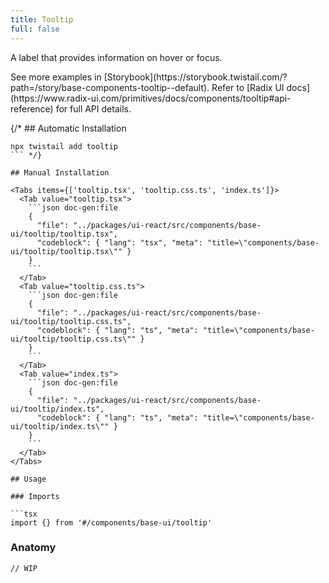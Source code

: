 ```yaml
---
title: Tooltip
full: false
---
```


A label that provides information on hover or focus.

<Callout type='info'>
  See more examples in [Storybook](https://storybook.twistail.com/?path=/story/base-components-tooltip--default).
  Refer to [Radix UI docs](https://www.radix-ui.com/primitives/docs/components/tooltip#api-reference) for full API details.
</Callout>

{/* ## Automatic Installation

```package-install
npx twistail add tooltip
``` */}

## Manual Installation

<Tabs items={['tooltip.tsx', 'tooltip.css.ts', 'index.ts']}>
  <Tab value="tooltip.tsx">
    ```json doc-gen:file
    {
      "file": "../packages/ui-react/src/components/base-ui/tooltip/tooltip.tsx",
      "codeblock": { "lang": "tsx", "meta": "title=\"components/base-ui/tooltip/tooltip.tsx\"" }
    }
    ```
  </Tab>
  <Tab value="tooltip.css.ts">
    ```json doc-gen:file
    {
      "file": "../packages/ui-react/src/components/base-ui/tooltip/tooltip.css.ts",
      "codeblock": { "lang": "ts", "meta": "title=\"components/base-ui/tooltip/tooltip.css.ts\"" }
    }
    ```
  </Tab>
  <Tab value="index.ts">
    ```json doc-gen:file
    {
      "file": "../packages/ui-react/src/components/base-ui/tooltip/index.ts",
      "codeblock": { "lang": "ts", "meta": "title=\"components/base-ui/tooltip/index.ts\"" }
    }
    ```
  </Tab>
</Tabs>

## Usage

### Imports

```tsx
import {} from '#/components/base-ui/tooltip'
```

### Anatomy

```tsx
// WIP
```
